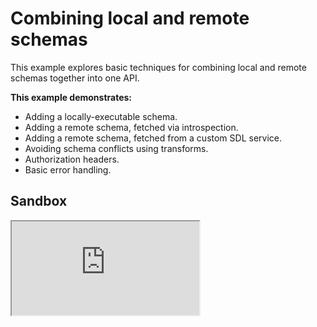 # Combining local and remote schemas

This example explores basic techniques for combining local and remote schemas together into one API.

**This example demonstrates:**

- Adding a locally-executable schema.
- Adding a remote schema, fetched via introspection.
- Adding a remote schema, fetched from a custom SDL service.
- Avoiding schema conflicts using transforms.
- Authorization headers.
- Basic error handling.

## Sandbox

<iframe
  src="https://codesandbox.io/embed/github/ardatan/schema-stitching/tree/master/examples/combining-local-and-remote-schemas?fontsize=14&hidenavigation=1&theme=dark"
  className="mt-6 w-full h-[500px] rounded-md"
  title="combining-local-and-remote-schemas"
  allow="geolocation; microphone; camera; midi; vr; accelerometer; gyroscope; payment; ambient-light-sensor; encrypted-media; usb"
  sandbox="allow-modals allow-forms allow-popups allow-scripts allow-same-origin"
/>

> You can also see the project on GitHub [here](https://github.com/ardatan/schema-stitching/tree/master/examples/combining-local-and-remote-schemas).

The following services are available for interactive queries:

- **Stitched gateway:** http://localhost:4000/graphql
- _Products subservice_: http://localhost:4001/graphql
- _Storefronts subservice_: http://localhost:4002/graphql

## Summary

Visit the [stitched gateway](http://localhost:4000/graphql) and try running the following query:

```graphql
query {
  product(upc: "1") {
    upc
    name
  }
  rainforestProduct(upc: "2") {
    upc
    name
  }
  storefront(id: "2") {
    id
    name
  }
  errorCodes
  heartbeat
}
```

The results of this query are live-proxied from the underlying subschemas by the stitched gateway:

- `product` comes from the remote Products server. This service is added into the stitched schema using introspection, i.e.: `schemaFromExecutor` from the `@graphql-tools/wrap` package. Introspection is a tidy way to incorporate remote schemas, but be careful: not all GraphQL servers enable introspection, and those that do will not include custom directives.

- `rainforestProduct` also comes from the remote Products server, although here we're pretending it's a third-party API (say, a product database named after a rainforest...). To avoid naming conflicts between our own Products schema and the Rainforest API schema, transforms are used to prefix the names of all types and fields that come from the Rainforest API.

- `storefront` comes from the remote Storefronts server. This service is added to the stitched schema by querying its SDL through its own GraphQL API (very meta). While this is less conventional than introspection, it works with introspection disabled and may include custom directives.

- `errorCodes` comes from a locally-executable schema running on the gateway server itself. This schema is built using `makeExecutableSchema` from the `@graphql-tools/schema` package, and then stitched directly into the combined schema. Note that this still operates as a standalone schema instance that is proxied by the top-level gateway schema.

- `heartbeat` comes from type definitions and resolvers built directly into the gateway proxy layer. This is the only field in this example that returns _directly_ from the gateway schema itself; everything else delegates to an underlying subschema instance.

## Authorization

Authorization is relatively straightforward in a stitched schema; the only trick is that the gateway schema must pass any user authorization information (generally just an `Authorization` header) through to the underlying subservices. This is a two step process:

1. Transfer authorization information from the gateway request into GraphQL context for the request:

```ts
createYoga({
  context: ({ request }) => ({
    authHeader: request.headers.get('authorization')
  })
})
```

2. Add this authorization from context into the executor that builds subschema requests:

```js
buildHTTPExecutor({
  endpoint: 'http://localhost:4001/graphql',
  headers({ context }) {
    return {
      Authorization: context.authHeader
    }
  }
})
```

Also note that this example passes an `adminContext` into all introspection/SDL queries used to fetch remote subschemas. These requests are performed on behalf of the _gateway application_, not any specific user request. Therefore, this administrative context should provide app-to-app credentials on behalf of the gateway.

## Error handling

Try fetching a missing record, for example:

```graphql
query {
  product(upc: "99") {
    upc
    name
  }
}
```

You'll receive a meaningful `NOT_FOUND` error rather than an uncontextualized null response. When building your subservices, always return meaningful errors that can flow through the stitched schema. This becomes particularily important once stitching begins to proxy records across document paths, at which time the confusion of uncontextualized failures will compound. Schema stitching errors are as good as the errors implemented by your subservices.
